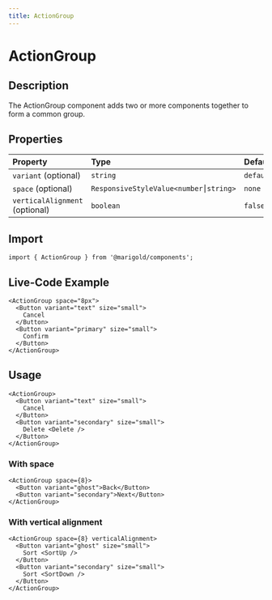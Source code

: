 ```yaml
---
title: ActionGroup
---
```


# ActionGroup

## Description

The ActionGroup component adds two or more components together to form a common group.

## Properties

| Property                       | Type                                  | Default   |
| :----------------------------- | :------------------------------------ | :-------- |
| `variant` (optional)           | `string`                              | `default` |
| `space` (optional)             | `ResponsiveStyleValue<number⎮string>` | `none`    |
| `verticalAlignment` (optional) | `boolean`                             | `false`   |

## Import

```tsx code
import { ActionGroup } from '@marigold/components';
```

## Live-Code Example

```tsx live
<ActionGroup space="8px">
  <Button variant="text" size="small">
    Cancel
  </Button>
  <Button variant="primary" size="small">
    Confirm
  </Button>
</ActionGroup>
```

## Usage

```tsx
<ActionGroup>
  <Button variant="text" size="small">
    Cancel
  </Button>
  <Button variant="secondary" size="small">
    Delete <Delete />
  </Button>
</ActionGroup>
```

### With space

```tsx
<ActionGroup space={8}>
  <Button variant="ghost">Back</Button>
  <Button variant="secondary">Next</Button>
</ActionGroup>
```

### With vertical alignment

```tsx
<ActionGroup space={8} verticalAlignment>
  <Button variant="ghost" size="small">
    Sort <SortUp />
  </Button>
  <Button variant="secondary" size="small">
    Sort <SortDown />
  </Button>
</ActionGroup>
```
